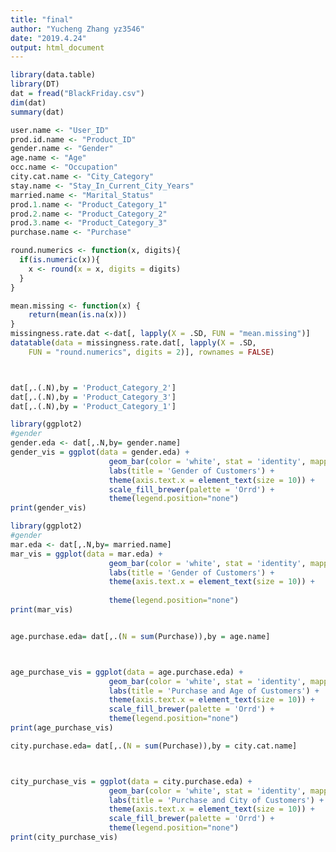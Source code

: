 ```yaml
---
title: "final"
author: "Yucheng Zhang yz3546"
date: "2019.4.24"
output: html_document
---
```


```r
library(data.table)
library(DT)
dat = fread("BlackFriday.csv")
dim(dat)
summary(dat)
```

```r

user.name <- "User_ID"
prod.id.name <- "Product_ID"
gender.name <- "Gender"
age.name <- "Age"
occ.name <- "Occupation"
city.cat.name <- "City_Category"
stay.name <- "Stay_In_Current_City_Years"
married.name <- "Marital_Status"
prod.1.name <- "Product_Category_1"
prod.2.name <- "Product_Category_2"
prod.3.name <- "Product_Category_3"
purchase.name <- "Purchase"

```

```r
round.numerics <- function(x, digits){
  if(is.numeric(x)){
    x <- round(x = x, digits = digits)
  }
}
```

```r
mean.missing <- function(x) {
    return(mean(is.na(x)))
}
missingness.rate.dat <-dat[, lapply(X = .SD, FUN = "mean.missing")]
datatable(data = missingness.rate.dat[, lapply(X = .SD, 
    FUN = "round.numerics", digits = 2)], rownames = FALSE)



dat[,.(.N),by = 'Product_Category_2']
dat[,.(.N),by = 'Product_Category_3']
dat[,.(.N),by = 'Product_Category_1']
```

```r
library(ggplot2)
#gender
gender.eda <- dat[,.N,by= gender.name]
gender_vis = ggplot(data = gender.eda) + 
                      geom_bar(color = 'white', stat = 'identity', mapping = aes(x = Gender, y = N, fill = Gender)) +
                      labs(title = 'Gender of Customers') +
                      theme(axis.text.x = element_text(size = 10)) +
                      scale_fill_brewer(palette = 'Orrd') +
                      theme(legend.position="none")
print(gender_vis)


```


```r
library(ggplot2)
#gender
mar.eda <- dat[,.N,by= married.name]
mar_vis = ggplot(data = mar.eda) + 
                      geom_bar(color = 'white', stat = 'identity', mapping = aes(x = Marital_Status, y = N, fill = Marital_Status)) +
                      labs(title = 'Gender of Customers') +
                      theme(axis.text.x = element_text(size = 10)) +
                      
                      theme(legend.position="none")
print(mar_vis)



```

```r
age.purchase.eda= dat[,.(N = sum(Purchase)),by = age.name]



age_purchase_vis = ggplot(data = age.purchase.eda) + 
                      geom_bar(color = 'white', stat = 'identity', mapping = aes(x = Age, y = N, fill = Age)) +
                      labs(title = 'Purchase and Age of Customers') +
                      theme(axis.text.x = element_text(size = 10)) +
                      scale_fill_brewer(palette = 'Orrd') +
                      theme(legend.position="none")
print(age_purchase_vis)

```


```r
city.purchase.eda= dat[,.(N = sum(Purchase)),by = city.cat.name]



city_purchase_vis = ggplot(data = city.purchase.eda) + 
                      geom_bar(color = 'white', stat = 'identity', mapping = aes(x = City_Category, y = N, fill = City_Category)) +
                      labs(title = 'Purchase and City of Customers') +
                      theme(axis.text.x = element_text(size = 10)) +
                      scale_fill_brewer(palette = 'Orrd') +
                      theme(legend.position="none")
print(city_purchase_vis)



```

